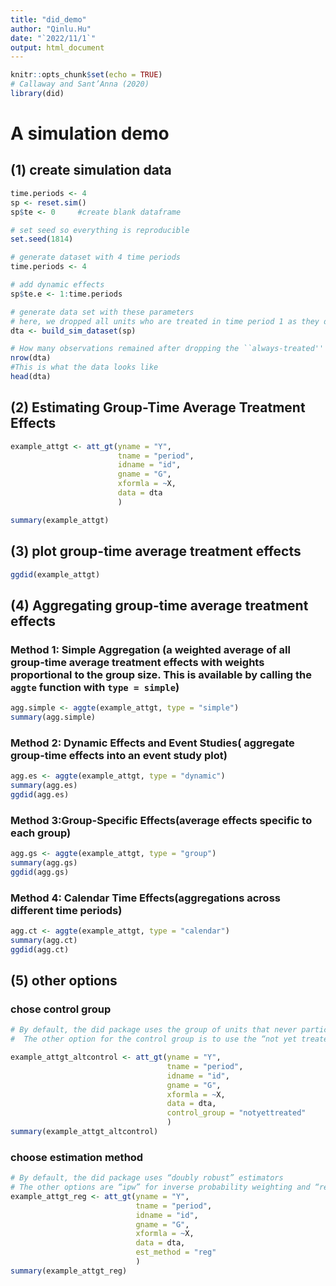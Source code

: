 ---
title: "did_demo"
author: "Qinlu.Hu"
date: "`2022/11/1`"
output: html_document
---

```{r setup, include=FALSE}
knitr::opts_chunk$set(echo = TRUE)
# Callaway and Sant’Anna (2020) 
library(did)
```

# A simulation demo

## (1) create simulation data
```{r}
time.periods <- 4
sp <- reset.sim()
sp$te <- 0     #create blank dataframe
```

```{r}
# set seed so everything is reproducible
set.seed(1814)

# generate dataset with 4 time periods
time.periods <- 4

# add dynamic effects
sp$te.e <- 1:time.periods

# generate data set with these parameters
# here, we dropped all units who are treated in time period 1 as they do not help us recover ATT(g,t)'s.
dta <- build_sim_dataset(sp)

# How many observations remained after dropping the ``always-treated'' units
nrow(dta)
#This is what the data looks like
head(dta)
```

## (2) Estimating Group-Time Average Treatment Effects

```{r}
example_attgt <- att_gt(yname = "Y",
                        tname = "period",
                        idname = "id",
                        gname = "G",
                        xformla = ~X,
                        data = dta
                        )

```

```{r}
summary(example_attgt)
```

## (3) plot group-time average treatment effects
```{r}
ggdid(example_attgt)
```

## (4) Aggregating group-time average treatment effects

### Method 1: Simple Aggregation (a weighted average of all group-time average treatment effects with weights proportional to the group size.  This is available by calling the `aggte` function with `type = simple`)
```{r}
agg.simple <- aggte(example_attgt, type = "simple")
summary(agg.simple)
```

### Method 2: Dynamic Effects and Event Studies( aggregate group-time effects into an event study plot)

```{r}
agg.es <- aggte(example_attgt, type = "dynamic")
summary(agg.es)
ggdid(agg.es)
```

### Method 3:Group-Specific Effects(average effects specific to each group)

```{r}
agg.gs <- aggte(example_attgt, type = "group")
summary(agg.gs)
ggdid(agg.gs)
```

### Method 4: Calendar Time Effects(aggregations across different time periods)

```{r}
agg.ct <- aggte(example_attgt, type = "calendar")
summary(agg.ct)
ggdid(agg.ct)
```
## (5) other options

### chose control group
```{r}
# By default, the did package uses the group of units that never participate in the treatment as the control group.
#  The other option for the control group is to use the “not yet treated”

example_attgt_altcontrol <- att_gt(yname = "Y",
                                   tname = "period",
                                   idname = "id",
                                   gname = "G",
                                   xformla = ~X,
                                   data = dta,
                                   control_group = "notyettreated"          
                                   )
summary(example_attgt_altcontrol)
```

### choose estimation method

```{r}
# By default, the did package uses “doubly robust” estimators 
# The other options are “ipw” for inverse probability weighting and “reg” # for regression
example_attgt_reg <- att_gt(yname = "Y",
                            tname = "period",
                            idname = "id",
                            gname = "G",
                            xformla = ~X,
                            data = dta,
                            est_method = "reg"
                            )
summary(example_attgt_reg)

```

